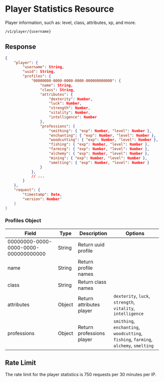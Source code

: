# Player Statistics Resource

Player information, such as: level, class, attributes, xp, and more.

```sh
/v1/player/{username}
```

## Response

```json
{
    "player": {
        "username": String,
        "uuid": String,
        "profiles": {
            "00000000-0000-0000-0000-000000000000": {
                "name": String,
                "class": String,
                "attributes": {
                    "dexterity": Number,
                    "luck": Number,
                    "strength": Number,
                    "vitality": Number,
                    "intelligence": Number
                },
                "professions": {
                    "smithing": { "exp": Number, "level": Number },
                    "enchanting": { "exp": Number, "level": Number },
                    "woodcutting": { "exp": Number, "level": Number },
                    "fishing": { "exp": Number, "level": Number },
                    "farming": { "exp": Number, "level": Number },
                    "alchemy": { "exp": Number, "level": Number },
                    "mining": { "exp": Number, "level": Number },
                    "smelting": { "exp": Number, "level": Number }
                }
            },
            // ...
        }
    },
    "request": {
        "timestamp": Date,
        "version": Number"
    }
}
```

### Profiles Object

| Field                                | Type   | Description               | Options                                                                              |
| ------------------------------------ | ------ | ------------------------- | ------------------------------------------------------------------------------------ |
| 00000000-0000-0000-0000-000000000000 | String | Return uuid profile       |                                                                                      |
| name                                 | String | Return profile names      |                                                                                      |
| class                                | String | Return class names        |                                                                                      |
| attributes                           | Object | Return attributes player  | `dexterity`, `luck`, `strength`, `vitality`, `intelligence`                          |
| professions                          | Object | Return professions player | `smithing`, `enchanting`, `woodcutting`, `fishing`, `farming`, `alchemy`, `smelting` |

## Rate Limit

The rate limit for the player statistics is 750 requests per 30 minutes per IP.
